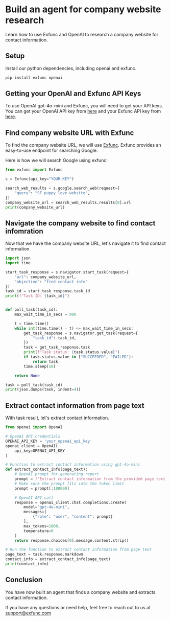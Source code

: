 # Build an agent for company website research

Learn how to use Exfunc and OpenAI to research a company website for contact information.

## Setup

Install our python dependencies, including openai and exfunc.

```bash
pip install exfunc openai
```

## Getting your OpenAI and Exfunc API Keys

To use OpenAI gpt-4o-mini and Exfunc, you will need to get your API keys. You can get your OpenAI API key from [here](https://www.openai.com/) and your Exfunc API key from [here](https://exfunc.com).

## Find company website URL with Exfunc

To find the company website URL, we will use [Exfunc](https://exfunc.com). Exfunc provides an easy-to-use endpoint for searching Google.

Here is how we will search Google using exfunc:

```python
from exfunc import Exfunc

s = Exfunc(api_key="YOUR-KEY")

search_web_results = s.google.search_web(request={
    "query": "SF puppy love website",
})
company_website_url = search_web_results.results[0].url
print(company_website_url)
```

## Navigate the company website to find contact infomration

Now that we have the company website URL, let's navigate it to find contact information.

```python
import json
import time

start_task_response = s.navigator.start_task(request={
    "url": company_website_url,
    "objective": "find contact info"
})
task_id = start_task_response.task_id
print(f"Task ID: {task_id}")


def poll_task(task_id):
    max_wait_time_in_secs = 900

    t = time.time()
    while int(time.time() - t) <= max_wait_time_in_secs:
        get_task_response = s.navigator.get_task(request={
            "task_id": task_id,
        })
        task = get_task_response.task
        print(f"Task status: {task.status.value}")
        if task.status.value in ["SUCCEEDED", "FAILED"]:
            return task
        time.sleep(10)

    return None

task = poll_task(task_id)
print(json.dumps(task, indent=4))
```

## Extract contact information from page text

With task result, let's extract contact information.

```python
from openai import OpenAI

# OpenAI API credentials
OPENAI_API_KEY = 'your_openai_api_key'
openai_client = OpenAI(
    api_key=OPENAI_API_KEY
)

# Function to extract contact information using gpt-4o-mini
def extract_contact_info(page_text):
    # OpenAI prompt for generating report
    prompt = f"Extract contact information from the provided page text.\n\nPage text: {page_text}"
    # Make sure the prompt fits into the token limit
    prompt = prompt[:100000]

    # OpenAI API call
    response = openai_client.chat.completions.create(
        model="gpt-4o-mini",
        messages=[
            {"role": "user", "content": prompt}
        ],
        max_tokens=1000,
        temperature=0
    )
    return response.choices[0].message.content.strip()

# Run the function to extract contact information from page text
page_text = task.response.markdown
contact_info = extract_contact_info(page_text)
print(contact_info)
```

## Conclusion

You have now built an agent that finds a company website and extracts contact information.

If you have any questions or need help, feel free to reach out to us at support@exfunc.com